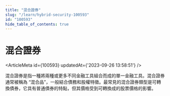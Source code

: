 ```yaml
---
title: "混合證券"
slug: "/learn/hybrid-security-100593"
id: "100593"
hide_table_of_contents: true
---
```



# 混合證券

<ArticleMeta id={100593} updatedAt={'2023-09-26 13:58:51'} />
<div className='border-solid border-b border-t-0 my-4 border-[var(--ifm-color-gray-300)]' />

混合證券是指一種將兩種或更多不同金融工具組合而成的單一金融工具。混合證券通常被稱為 “混合品”，一般結合債務和股權特徵。最常見的混合證券類型是可轉換債券，它具有普通債券的特點，但其價格受到可轉換成的股票價格的影響。
